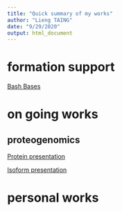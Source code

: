 ```yaml
---
title: "Quick summary of my works"
author: "Lieng TAING"
date: "9/29/2020"
output: html_document
---
```


# formation support

[Bash Bases](Formations/Bash_Bases.html)

# on going works

## proteogenomics

[Protein presentation](Works/strngt_14370_1_start_190_stop_3828_frame_1_flag_1_UNIPROT_sp_P55011_S12A2_HUMAN_tr_Q53ZR1_Q53ZR1_HUMAN_N_2.html)

[Isoform presentation](Works/strngt_5372_8_start_14_stop_904_frame_2_flag_1_UNIPROT_sp_Q86U42_2_PABP2_HUMAN.html)


# personal works